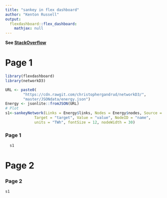```yaml
---
title: "sankey in flex dashboard"
author: "Kenton Russell"
output: 
  flexdashboard::flex_dashboard:
    mathjax: null
---
```


**See [StackOverflow](http://stackoverflow.com/questions/38019858/multi-page-flex-dashboard-plots-with-incorrect-zoom-levels/38127540#38127540)**

Page 1
==================
```r
library(flexdashboard)
library(networkD3)

URL <- paste0(
        "https://cdn.rawgit.com/christophergandrud/networkD3/",
        "master/JSONdata/energy.json")
Energy <- jsonlite::fromJSON(URL)
# Plot
s1<-sankeyNetwork(Links = Energy$links, Nodes = Energy$nodes, Source = "source",
             Target = "target", Value = "value", NodeID = "name",
             units = "TWh", fontSize = 12, nodeWidth = 30)
```

### Page 1

```r
  s1

```

Page 2
==================

### Page 2

```r
s1
```
